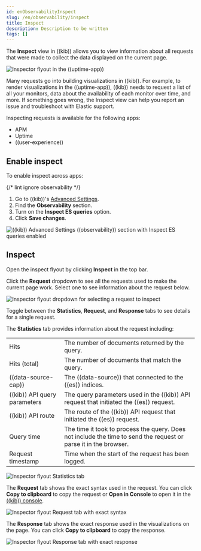 ```yaml
---
id: enObservabilityInspect
slug: /en/observability/inspect
title: Inspect
description: Description to be written
tags: []
---
```


<div id="inspect"></div>

The **Inspect** view in ((kib)) allows you to view information about all requests that were made to collect the data displayed on the current page.

![Inspector flyout in the ((uptime-app))](images/inspect-flyout.png)

Many requests go into building visualizations in ((kib)).
For example, to render visualizations in the ((uptime-app)), ((kib)) needs to request a list of all your monitors,
data about the availability of each monitor over time, and more.
If something goes wrong, the Inspect view can help you report an issue and troubleshoot with Elastic support.

Inspecting requests is available for the following apps:

* APM
* Uptime
* ((user-experience))

<div id="inspect-enable"></div>

## Enable inspect

To enable inspect across apps:

{/* lint ignore observability */}
1. Go to ((kib))'s [Advanced Settings](((kibana-ref))/advanced-options.html).
1. Find the **Observability** section.
1. Turn on the **Inspect ES queries** option.
1. Click **Save changes**.

![((kib)) Advanced Settings ((observability)) section with Inspect ES queries enabled](images/inspect-enable.png)

<div id="inspect-flyout"></div>

## Inspect

Open the inspect flyout by clicking **Inspect** in the top bar.

Click the **Request** dropdown to see all the requests used to make the current page work.
Select one to see information about the request below.

![Inspector flyout dropdown for selecting a request to inspect](images/inspect-flyout-dropdown.png)

Toggle between the **Statistics**, **Request**, and **Response** tabs to see details for a single request.

The **Statistics** tab provides information about the request including:

|  |  |
|---|---|
| Hits | The number of documents returned by the query. |
| Hits (total) | The number of documents that match the query. |
| ((data-source-cap)) | The ((data-source)) that connected to the ((es)) indices. |
| ((kib)) API query parameters | The query parameters used in the ((kib)) API request that initiated the ((es)) request. |
| ((kib)) API route | The route of the ((kib)) API request that initiated the ((es)) request. |
| Query time | The time it took to process the query. Does not include the time to send the request or parse it in the browser. |
| Request timestamp | Time when the start of the request has been logged. |

![Inspector flyout Statistics tab](images/inspect-flyout-statistics.png)

The **Request** tab shows the exact syntax used in the request.
You can click **Copy to clipboard** to copy the request or **Open in Console** to open it in the [((kib)) console](((kibana-ref))/console-kibana.html).

![Inspector flyout Request tab with exact syntax](images/inspect-flyout-request.png)

The **Response** tab shows the exact response used in the visualizations on the page.
You can click **Copy to clipboard** to copy the response.

![Inspector flyout Response tab with exact response](images/inspect-flyout-response.png)
